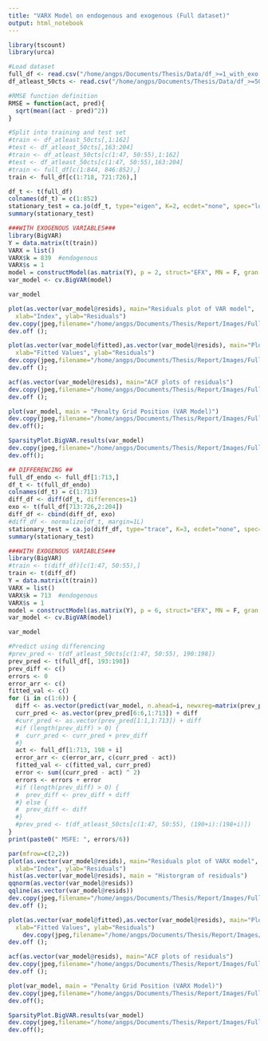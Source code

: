 ```yaml
---
title: "VARX Model on endogenous and exogenous (Full dataset)"
output: html_notebook
---
```

```r
library(tscount)
library(urca)
```

```r
#Load dataset
full_df <- read.csv("/home/angps/Documents/Thesis/Data/df_>=1_with_exo.csv")
df_atleast_50cts <- read.csv("/home/angps/Documents/Thesis/Data/df_>=50_with_exo.csv")
```

```r
#RMSE function definition
RMSE = function(act, pred){
  sqrt(mean((act - pred)^2))
}

#Split into training and test set
#train <- df_atleast_50cts[,1:162]
#test <- df_atleast_50cts[,163:204]
#train <- df_atleast_50cts[c(1:47, 50:55),1:162]
#test <- df_atleast_50cts[c(1:47, 50:55),163:204]
#train <- full_df[c(1:844, 846:852),]
train <- full_df[c(1:718, 721:726),]

```


```r
df_t <- t(full_df)
colnames(df_t) = c(1:852)
stationary_test = ca.jo(df_t, type="eigen", K=2, ecdet="none", spec="longrun")
summary(stationary_test)
```

```r
###WITH EXOGENOUS VARIABLES###
library(BigVAR)
Y = data.matrix(t(train))
VARX = list()
VARX$k = 839  #endogenous
VARX$s = 1
model = constructModel(as.matrix(Y), p = 2, struct="EFX", MN = F, gran = c(25,10), VARX = VARX, T1 = 81, T2 = 162)
var_model <- cv.BigVAR(model)
```

```r
var_model
```

```r
plot(as.vector(var_model@resids), main="Residuals plot of VAR model", 
  xlab="Index", ylab="Residuals")
dev.copy(jpeg,filename="/home/angps/Documents/Thesis/Report/Images/Full_VARX_resids.jpg");
dev.off ();
```

```r
plot(as.vector(var_model@fitted),as.vector(var_model@resids), main="Plot of residuals against fitted values", 
  xlab="Fitted Values", ylab="Residuals")
dev.copy(jpeg,filename="/home/angps/Documents/Thesis/Report/Images/Full_VARX_resids_vs_values.jpg");
dev.off ();
```

```r
acf(as.vector(var_model@resids), main="ACF plots of residuals")
dev.copy(jpeg,filename="/home/angps/Documents/Thesis/Report/Images/Full_VARX_acf.jpg");
dev.off ();
```


```r
plot(var_model, main = "Penalty Grid Position (VAR Model)")
dev.copy(jpeg,filename="/home/angps/Documents/Thesis/Report/Images/Full_VARX_pengrid.jpg");
dev.off();
```


```r
SparsityPlot.BigVAR.results(var_model)
dev.copy(jpeg,filename="/home/angps/Documents/Thesis/Report/Images/Full_VARX_sparsity.jpg");
dev.off();
```

```r
## DIFFERENCING ##
full_df_endo <- full_df[1:713,]
df_t <- t(full_df_endo)
colnames(df_t) = c(1:713)
diff_df <- diff(df_t, differences=1)
exo <- t(full_df[713:726,2:204])
diff_df <- cbind(diff_df, exo)
#diff_df <- normalize(df_t, margin=1L)
stationary_test = ca.jo(diff_df, type="trace", K=3, ecdet="none", spec="longrun")
summary(stationary_test)
```

```r
###WITH EXOGENOUS VARIABLES###
library(BigVAR)
#train <- t(diff_df)[c(1:47, 50:55),]
train <- t(diff_df)
Y = data.matrix(t(train))
VARX = list()
VARX$k = 713  #endogenous
VARX$s = 1
model = constructModel(as.matrix(Y), p = 6, struct="EFX", MN = F, gran = c(25,10), VARX = VARX, T1 = 156, T2 = 198)
var_model <- cv.BigVAR(model)
```

```r
var_model
```

```r
#Predict using differencing
#prev_pred <- t(df_atleast_50cts[c(1:47, 50:55), 190:198])
prev_pred <- t(full_df[, 193:198])
prev_diff <- c()
errors <- 0
error_arr <- c()
fitted_val <- c()
for (i in c(1:6)) {
  diff <- as.vector(predict(var_model, n.ahead=i, newxreg=matrix(prev_pred),ncol=726))
  curr_pred <- as.vector(prev_pred[6:6,1:713]) + diff
  #curr_pred <- as.vector(prev_pred[1:1,1:713]) + diff
  #if (length(prev_diff) > 0) {
  #  curr_pred <- curr_pred + prev_diff
  #}
  act <- full_df[1:713, 198 + i]
  error_arr <- c(error_arr, c(curr_pred - act))
  fitted_val <- c(fitted_val, curr_pred)
  error <- sum((curr_pred - act) ^ 2)
  errors <- errors + error
  #if (length(prev_diff) > 0) {
  #  prev_diff <- prev_diff + diff
  #} else {
  #  prev_diff <- diff
  #}
  #prev_pred <- t(df_atleast_50cts[c(1:47, 50:55), (190+i):(198+i)])
}
print(paste0(" MSFE: ", errors/6))
```

```r
par(mfrow=c(2,2))
plot(as.vector(var_model@resids), main="Residuals plot of VARX model", 
  xlab="Index", ylab="Residuals")
hist(as.vector(var_model@resids), main = "Historgram of residuals")
qqnorm(as.vector(var_model@resids))
qqline(as.vector(var_model@resids))
dev.copy(jpeg,filename="/home/angps/Documents/Thesis/Report/Images/Full_VARX_diff_resids.jpg");
dev.off ();
```

```r
plot(as.vector(var_model@fitted),as.vector(var_model@resids), main="Plot of residuals against fitted values", 
  xlab="Fitted Values", ylab="Residuals")
    dev.copy(jpeg,filename="/home/angps/Documents/Thesis/Report/Images/Full_VARX_diff_resids_vs_values.jpg");
dev.off ();
```

```r
acf(as.vector(var_model@resids), main="ACF plots of residuals")
dev.copy(jpeg,filename="/home/angps/Documents/Thesis/Report/Images/Full_VARX_diff_acf.jpg");
dev.off ();
```

```r
plot(var_model, main = "Penalty Grid Position (VARX Model)")
dev.copy(jpeg,filename="/home/angps/Documents/Thesis/Report/Images/Full_VARX_diff_pengrid.jpg");
dev.off();
```

```r
SparsityPlot.BigVAR.results(var_model)
dev.copy(jpeg,filename="/home/angps/Documents/Thesis/Report/Images/Full_VARX_diff_sparsity.jpg");
dev.off();
```